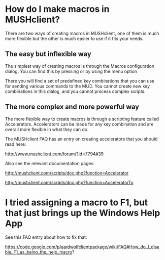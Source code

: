 <wiki:toc max_depth="3" />

= How do I make macros in MUSHclient? =
There are two ways of creating macros in MUSHclient, one of them is much more flexible but the other is much easier to use if it fits your needs.

== The easy but inflexible way ==
The simplest way of creating macros is through the Macros configuration dialog. You can find this by pressing
{{{Shift+Control+2}}}
or by using the menu option
{{{Game->Configure->Macros...}}}

There you will find a set of predefined key combinations that you can use for sending various commands to the MUD. You cannot create new key combinations in this dialog, and you cannot process complex scripts.

== The more complex and more powerful way ==
The more flexible way to create macros is through a scripting feature called Accelerators. Accelerators can be made for any key combination and are overall more flexible in what they can do. 

The MUSHclient FAQ has an entry on creating accelerators that you should read here:

http://www.mushclient.com/forum/?id=7794#39

Also see the relevant documentation pages:

http://mushclient.com/scripts/doc.php?function=Accelerator


http://mushclient.com/scripts/doc.php?function=AcceleratorTo

= I tried assigning a macro to F1, but that just brings up the Windows Help App =
See this FAQ entry about how to fix that:

https://code.google.com/p/aardwolfclientpackage/wiki/FAQ#How_do_I_disable_F1_as_being_the_help_macro?
